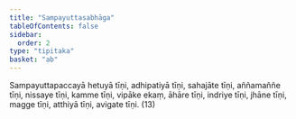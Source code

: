 ```yaml
---
title: "Sampayuttasabhāga"
tableOfContents: false
sidebar:
  order: 2
type: "tipitaka"
basket: "ab"
---
```



<DynamicBreadcrumb />

<Division number="373">

<Paragraph number="1130">
Sampayuttapaccayā hetuyā tīṇi, adhipatiyā tīṇi, sahajāte tīṇi, aññamaññe tīṇi, nissaye tīṇi, kamme tīṇi, vipāke ekaṃ, āhāre tīṇi, indriye tīṇi, jhāne tīṇi, magge tīṇi, atthiyā tīṇi, avigate tīṇi. (13)
</Paragraph>
</Division>